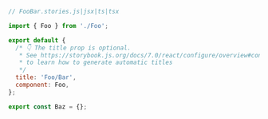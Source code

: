 ```js
// FooBar.stories.js|jsx|ts|tsx

import { Foo } from './Foo';

export default {
  /* 👇 The title prop is optional.
   * See https://storybook.js.org/docs/7.0/react/configure/overview#configure-story-loading
   * to learn how to generate automatic titles
   */
  title: 'Foo/Bar',
  component: Foo,
};

export const Baz = {};
```